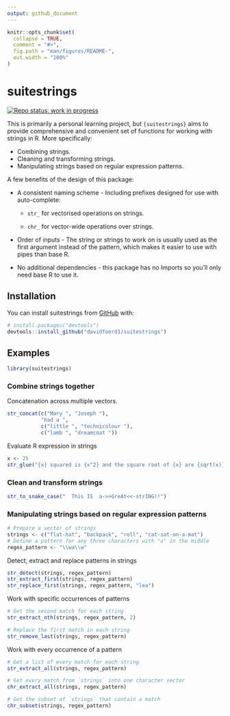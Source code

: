 ```yaml
---
output: github_document
---
```


<!-- README.md is generated from README.Rmd. Please edit that file -->

```r
knitr::opts_chunk$set(
  collapse = TRUE,
  comment = "#>",
  fig.path = "man/figures/README-",
  out.width = "100%"
)
```

# suitestrings

<!-- badges: start -->

[![Repo status: work in progress](https://www.repostatus.org/badges/latest/wip.svg)](https://www.repostatus.org/#wip)

<!-- badges: end -->

This is primarily a personal learning project, but `{suitestrings}` aims to provide comprehensive and convenient set of functions for working with strings in R. More specifically: 

- Combining strings.
- Cleaning and transforming strings.
- Manipulating strings based on regular expression patterns.

A few benefits of the design of this package:

-   A consistent naming scheme - Including prefixes designed for use with auto-complete:

    -   `str_` for vectorised operations on strings.

    -   `chr_` for vector-wide operations over strings.

-   Order of inputs - The string or strings to work on is usually used as the first argument instead of the pattern, which makes it easier to use with pipes than base R.

-   No additional dependencies - this package has no Imports so you'll only need base R to use it.

## Installation

You can install suitestrings from [GitHub](https://github.com/) with:

``` r
# install.packages("devtools")
devtools::install_github("davidfoord1/suitestrings")
```

## Examples
```r
library(suitestrings)
```
### Combine strings together

Concatenation across multiple vectors.

```r
str_concat(c("Mary ", "Joseph "), 
           "had a ", 
           c("little ", "technicolour "), 
           c("lamb ", "dreamcoat "))
```

Evaluate R expression in strings

```r
x <- 25
str_glue("{x} squared is {x^2} and the square root of {x} are {sqrt(x)}")
```

### Clean and transform strings

```r
str_to_snake_case("  This IS  a->>GreAt<<-strING!!")
```

### Manipulating strings based on regular expression patterns

```r
# Prepare a vector of strings
strings <- c("flat-hat", "backpack", "roll", "cat-sat-on-a-mat")
# Define a pattern for any three characters with "a" in the middle
regex_pattern <- "\\wa\\w"
```

Detect, extract and replace patterns in strings

```r
str_detect(strings, regex_pattern)
str_extract_first(strings, regex_pattern)
str_replace_first(strings, regex_pattern, "lea")
```

Work with specific occurrences of patterns

```r
# Get the second match for each string
str_extract_nth(strings, regex_pattern, 2)

# Replace the first match in each string
str_remove_last(strings, regex_pattern)
```

Work with every occurrence of a pattern
```r
# Get a list of every match for each string
str_extract_all(strings, regex_pattern)

# Get every match from `strings` into one character vector
chr_extract_all(strings, regex_pattern)

# Get the subset of `strings` that contain a match
chr_subset(strings, regex_pattern)
```
